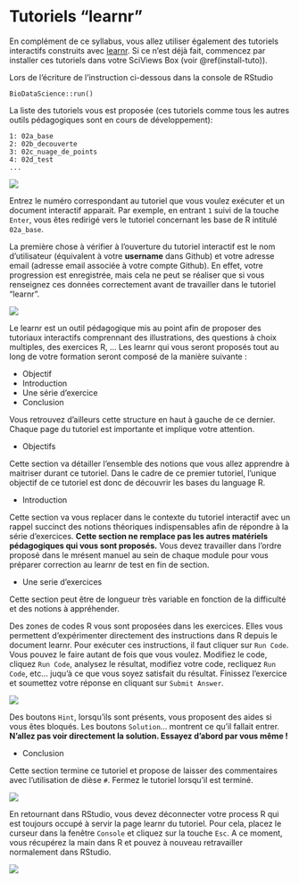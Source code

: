 # Tutoriels "learnr" {#learnr}

En complément de ce syllabus, vous allez utiliser également des tutoriels interactifs construits avec [learnr](https://rstudio.github.io/learnr/index.html). Si ce n'est déjà fait, commencez par installer ces tutoriels dans votre SciViews Box (voir \@ref(install-tuto)).

Lors de l'écriture de l'instruction ci-dessous dans la console de RStudio

    BioDataScience::run()

La liste des tutoriels vous est proposée (ces tutoriels comme tous les autres outils pédagogiques sont en cours de développement): 

    1: 02a_base
    2: 02b_decouverte
    3: 02c_nuage_de_points
    4: 02d_test
    ...

![](images/annexe_a3/learnr.gif)

Entrez le numéro correspondant au tutoriel que vous voulez exécuter et un document interactif apparait. Par exemple, en entrant `1` suivi de la touche `Enter`, vous êtes redirigé vers le tutoriel concernant les base de R intitulé `02a_base`.  

La première chose à vérifier à l'ouverture du tutoriel interactif est le nom d'utilisateur (équivalent à votre **username** dans Github) et votre adresse email (adresse email associée à votre compte Github). En effet, votre progression est enregistrée, mais cela ne peut se réaliser que si vous renseignez ces données correctement avant de travailler dans le tutoriel "learnr".

![](images/annexe_a3/learnr2.png)

Le learnr est un outil pédagogique mis au point afin de proposer des tutoriaux interactifs comprennant des illustrations, des questions à choix multiples, des exercices R, ... Les learnr qui vous seront proposés tout au long de votre formation seront composé de la manière suivante :

- Objectif
- Introduction
- Une série d'exercice
- Conclusion

Vous retrouvez d'ailleurs cette structure en haut à gauche de ce dernier. Chaque page du tutoriel est importante et implique votre attention. 

- Objectifs

Cette section va détailler l'ensemble des notions que vous allez apprendre à maitriser durant ce tutoriel. Dans le cadre de ce premier tutoriel, l'unique objectif de ce tutoriel est donc de découvrir les bases du language R. 

- Introduction

Cette section va vous replacer dans le contexte du tutoriel interactif avec un rappel succinct des notions théoriques indispensables afin de répondre à la série d'exercices. **Cette section ne remplace pas les autres matériels pédagogiques qui vous sont proposés.** Vous devez travailler dans l'ordre proposé dans le mrésent manuel au sein de chaque module pour vous préparer correction au learnr de test en fin de section. 

- Une serie d'exercices

Cette section peut être de longueur très variable en fonction de la difficulté et des notions à appréhender.

Des zones de codes R vous sont proposées dans les exercices. Elles vous permettent d'expérimenter directement des instructions dans R depuis le document learnr. Pour exécuter ces instructions, il faut cliquer sur `Run Code`. Vous pouvez le faire autant de fois que vous voulez. Modifiez le code, cliquez `Run Code`, analysez le résultat, modifiez votre code, recliquez `Run Code`, etc... juqu'à ce que vous soyez satisfait du résultat. Finissez l'exercice et soumettez votre réponse en cliquant sur `Submit Answer`.

![](images/annexe_a3/learnr2.gif)

Des boutons `Hint`, lorsqu'ils sont présents, vous proposent des aides si vous êtes bloqués. Les boutons `Solution`... montrent ce qu'il fallait entrer. **N'allez pas voir directement la solution. Essayez d'abord par vous même !**

- Conclusion

Cette section termine ce tutoriel et propose de laisser des commentaires avec l'utilisation de dièse `#`. Fermez le tutoriel lorsqu'il est terminé.

![](images/annexe_a3/learnr8.png)

En retournant dans RStudio, vous devez déconnecter votre process R qui est toujours occupé à servir la page learnr du tutoriel. Pour cela, placez le curseur dans la fenêtre `Console` et cliquez sur la touche `Esc`. A ce moment, vous récupérez la main dans R et pouvez à nouveau retravailler normalement dans RStudio.

![](images/annexe_a3/learnr9.png)
